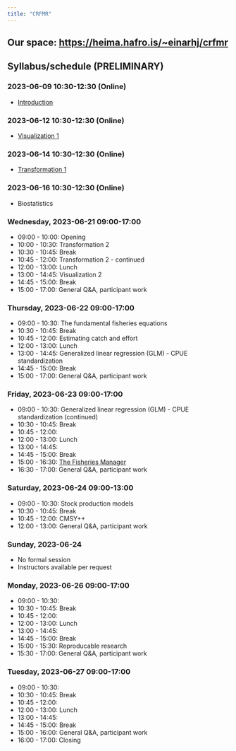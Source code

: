 ```yaml
---
title: "CRFMR"
---
```


## Our space: <https://heima.hafro.is/~einarhj/crfmr>

## Syllabus/schedule (PRELIMINARY)

### 2023-06-09 10:30-12:30 (Online)

-   [Introduction](intro.qmd)

### 2023-06-12 10:30-12:30 (Online)

-   [Visualization 1](visualization1.qmd)

### 2023-06-14 10:30-12:30 (Online)

- [Transformation 1](transformation1.qmd)

### 2023-06-16 10:30-12:30 (Online)

-   Biostatistics

### Wednesday, 2023-06-21 09:00-17:00

-   09:00 - 10:00: Opening
-   10:00 - 10:30: Transformation 2
-   10:30 - 10:45: Break
-   10:45 - 12:00: Transformation 2 - continued
-   12:00 - 13:00: Lunch
-   13:00 - 14:45: Visualization 2
-   14:45 - 15:00: Break
-   15:00 - 17:00: General Q&A, participant work

### Thursday, 2023-06-22 09:00-17:00

-   09:00 - 10:30: The fundamental fisheries equations
-   10:30 - 10:45: Break
-   10:45 - 12:00: Estimating catch and effort
-   12:00 - 13:00: Lunch
-   13:00 - 14:45: Generalized linear regression (GLM) - CPUE standardization
-   14:45 - 15:00: Break
-   15:00 - 17:00: General Q&A, participant work

### Friday, 2023-06-23 09:00-17:00

-   09:00 - 10:30: Generalized linear regression (GLM) - CPUE standardization (continued)
-   10:30 - 10:45: Break
-   10:45 - 12:00:
-   12:00 - 13:00: Lunch
-   13:00 - 14:45:
-   14:45 - 15:00: Break
-   15:00 - 16:30: [The Fisheries Manager](https://fishtech.is/)
-   16:30 - 17:00: General Q&A, participant work

### Saturday, 2023-06-24 09:00-13:00

-   09:00 - 10:30: Stock production models
-   10:30 - 10:45: Break
-   10:45 - 12:00: CMSY++
-   12:00 - 13:00: General Q&A, participant work

### Sunday, 2023-06-24

-   No formal session
-   Instructors available per request

### Monday, 2023-06-26 09:00-17:00

-   09:00 - 10:30:
-   10:30 - 10:45: Break
-   10:45 - 12:00:
-   12:00 - 13:00: Lunch
-   13:00 - 14:45:
-   14:45 - 15:00: Break
-   15:00 - 15:30: Reproducable research
-   15:30 - 17:00: General Q&A, participant work

### Tuesday, 2023-06-27 09:00-17:00

-   09:00 - 10:30:
-   10:30 - 10:45: Break
-   10:45 - 12:00:
-   12:00 - 13:00: Lunch
-   13:00 - 14:45:
-   14:45 - 15:00: Break
-   15:00 - 16:00: General Q&A, participant work
-   16:00 - 17:00: Closing
